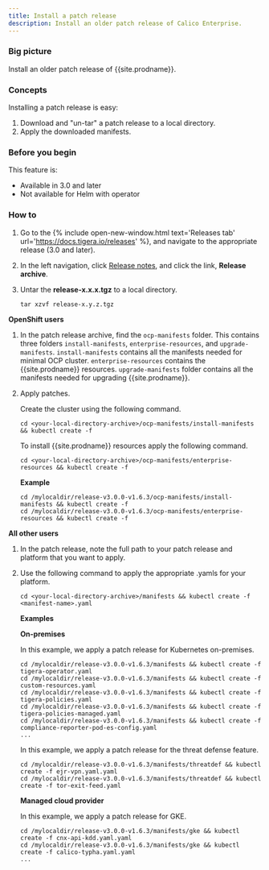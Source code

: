 ```yaml
---
title: Install a patch release
description: Install an older patch release of Calico Enterprise.
---
```


### Big picture

Install an older patch release of {{site.prodname}}.

### Concepts

Installing a patch release is easy:

1. Download and "un-tar" a patch release to a local directory.
1. Apply the downloaded manifests.

### Before you begin

This feature is:
- Available in 3.0 and later
- Not available for Helm with operator

### How to

1. Go to the {% include open-new-window.html text='Releases tab' url='https://docs.tigera.io/releases' %}, and navigate to the appropriate release (3.0 and later).

1. In the left navigation, click [Release notes]({{site.baseurl}}/release-notes/), and click the link, **Release archive**.

1. Untar the **release-x.x.x.tgz** to a local directory.

   ```
   tar xzvf release-x.y.z.tgz
   ```

**OpenShift users**

1. In the patch release archive, find the `ocp-manifests` folder.  This contains three folders `install-manifests`,
`enterprise-resources`, and `upgrade-manifests`. `install-manifests` contains all the manifests needed for minimal OCP cluster. 
`enterprise-resources` contains the {{site.prodname}} resources. `upgrade-manifests` folder contains all the manifests needed for upgrading {{site.prodname}}. 

1. Apply patches.

   Create the cluster using the following command.

   ```
   cd <your-local-directory-archive>/ocp-manifests/install-manifests && kubectl create -f
   ```

   To install {{site.prodname}} resources apply the following command.

   ```
   cd <your-local-directory-archive>/ocp-manifests/enterprise-resources && kubectl create -f
   ```

   **Example**
   
   ```
   cd /mylocaldir/release-v3.0.0-v1.6.3/ocp-manifests/install-manifests && kubectl create -f
   cd /mylocaldir/release-v3.0.0-v1.6.3/ocp-manifests/enterprise-resources && kubectl create -f
   ```  

**All other users**

1. In the patch release, note the full path to your patch release and platform that you want to apply. 
1. Use the following command to apply the appropriate .yamls for your platform.

   ```
   cd <your-local-directory-archive>/manifests && kubectl create -f <manifest-name>.yaml
   ```

   **Examples**

   **On-premises**

   In this example, we apply a patch release for Kubernetes on-premises.

   ```
   cd /mylocaldir/release-v3.0.0-v1.6.3/manifests && kubectl create -f tigera-operator.yaml
   cd /mylocaldir/release-v3.0.0-v1.6.3/manifests && kubectl create -f custom-resources.yaml
   cd /mylocaldir/release-v3.0.0-v1.6.3/manifests && kubectl create -f tigera-policies.yaml
   cd /mylocaldir/release-v3.0.0-v1.6.3/manifests && kubectl create -f tigera-policies-managed.yaml
   cd /mylocaldir/release-v3.0.0-v1.6.3/manifests && kubectl create -f compliance-reporter-pod-es-config.yaml
   ...
   ```

   In this example, we apply a patch release for the threat defense feature.

   ```
   cd /mylocaldir/release-v3.0.0-v1.6.3/manifests/threatdef && kubectl create -f ejr-vpn.yaml.yaml
   cd /mylocaldir/release-v3.0.0-v1.6.3/manifests/threatdef && kubectl create -f tor-exit-feed.yaml
   ```

   **Managed cloud provider**

   In this example, we apply a patch release for GKE.

   ```
   cd /mylocaldir/release-v3.0.0-v1.6.3/manifests/gke && kubectl create -f cnx-api-kdd.yaml.yaml
   cd /mylocaldir/release-v3.0.0-v1.6.3/manifests/gke && kubectl create -f calico-typha.yaml.yaml
   ...
   ```
